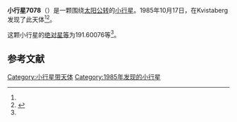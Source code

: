 {{Infobox planet
| bgcolour = #FFFFC0
| name = 7078 Unojonsson
| symbol = 
| image = 
| caption = 
| discovery = yes
| discovery_ref = 
| discoverer = {{link-en|英格瓦·克拉斯·拉格尔科维斯特|Claes-Ingvar Lagerkvist}}
| discovery_site = [[Kvistaberg|Kvistaberg]] 
| discovered = 1985年10月17日
| designations = yes
| mp_name = 
| named_after = 
| alt_names = 1985 UH3/ 1989 WP1
| mp_category = [[主带小行星|主带小行星]]
| orbit_ref = <ref name="a">[http://ssd.jpl.nasa.gov/sbdb.cgi?sstr=7078 7078 Unojonsson] {{Wayback|url=http://ssd.jpl.nasa.gov/sbdb.cgi?sstr=7078 |date=20201124023037 }}，小行星數據庫瀏覽器（JPL Small-Body Database Browser）－[[美国国家航空航天局|美国国家航空航天局]]喷气推进实验室</ref>
| epoch = 2456400.5 (2013年4月18日更新)
| aphelion = {{convert|2.9839498|AU|km|3|abbr=on|lk=out}}
| perihelion = {{convert|1.8855328|AU|km|3|abbr=on}}
| semimajor = {{convert|2.4347413|AU|km|3|abbr=on}}
| eccentricity = 0.2255716
| period = 1387.642687 [[日|日]]<br />3.8[[儒略年|儒略年]]
| avg_speed = 
| inclination = 3.07882
| asc_node = 147.31327
| mean_anomaly = 
| arg_peri = 191.60076
| satellites = 
| physical_characteristics = yes
| dimensions = 
| mass = 
| density = 
| surface_grav = 
| escape_velocity = 
| sidereal_day = 
| axial_tilt = 
| pole_ecliptic_lat = 
| pole_ecliptic_lon = 
| albedo = 
| temperatures= 
| temp_name1 = 
| mean_temp_1 = 
| max_temp_1 = 
| temp_name2 = 
| max_temp_2 = 
| spectral_type = 
| abs_magnitude = 191.60076
}}

'''小行星7078'''（{{lang-en|7078 Unojonsson}}）是一颗围绕[[太阳|太阳]][[公转|公转]]的[[小行星|小行星]]。1985年10月17日，{{link-en|英格瓦·克拉斯·拉格尔科维斯特|Claes-Ingvar Lagerkvist}}在Kvistaberg发现了此天体<ref name="a" /><ref>{{cite news|title=小行星列表|url=http://cfa-www.harvard.edu/iau/lists/NumberedMPs.txt|accessdate=2013-07-08|newspaper=哈佛大学|archive-date=2008-05-17|archive-url=https://web.archive.org/web/20080517010638/http://cfa-www.harvard.edu/iau/lists/NumberedMPs.txt|dead-url=no}}</ref>。

这颗小行星的[[绝对星等|绝对星等]]为191.60076等<ref name="a" />。

==参考文献==
{{reflist}}
{{Minor Planet Number|[[小行星7077|小行星7077]]|[[小行星7079|小行星7079]]}}

{{小天体}}

[[Category:小行星带天体|Category:小行星带天体]]
[[Category:1985年发现的小行星|Category:1985年发现的小行星]]

{{asteroid-stub}}